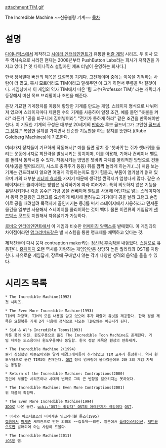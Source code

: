 attachment:TIM.gif


The Incredible Machine
~~신용불량 기계~~
[[목차]]
= 설명 =
[[다이나믹스]]에서 제작하고 [[시에라 엔터테인먼트]]가 유통한 [[퍼즐 게임]] 시리즈. 두 회사 모두 역사속으로 사라진 현재는 2008년부터 PushButton Labs라는 회사가 저작권을 가지고 있다.[* 옛 다이나믹스 설립자인 제프 터널이 운영하는 회사다.]

한국 정식발매 버전의 제목은 요절복통 기계다. 고전게이머 중에는 이쪽을 기억하는 사람이 더 많고, 혹시 모르더라도 TIM이라고 말해주면 아 그거 하면서 무릎을 탁 칠것이다. 게임상에서 이 게임의 약자 TIM에서 따온 '팀 교수(Professor TIM)' 라는 캐릭터가 등장해서 미션 목표 브리핑이나 조언을 해준다.

온갖 기묘한 기계장치를 이용해 황당한 기계를 만드는 게임. 스테이지 형식으로 나뉘어져 있으며 스테이지마다 제한된 수의 기계를 사용하여 일정 조건, 예를 들면 "촛불을 켜라" 라든가 "공을 바구니에 집어넣어라", "전기가 통하게 하라" 같은 조건을 만족해야만 한다. 이 기묘한 기계의 구성은 대부분 20세기의 [[만화가]] 루브 골드버그가 고안한 [[골드버그 장치]][* 복잡한 설계를 가지면서 단순한 기능만을 하는 장치를 뜻한다.](Rube Goldberg Machines)에 기초한다.

여러가지 장치들이 기묘하게 작동해서[* 예를 들면 장치 중 '쳇바퀴'는 쥐가 쳇바퀴를 돌리는 운동에너지로 회전력을 발생시키는 장치이며, 이를 이용해, 기어나 컨베이너 벨트를 돌려서 동작시킬 수 있다. 작동시키는 방법은 쳇바퀴 자체를 물리적인 방법으로 건들여서(공을 떨어뜨리기, 시소로 충격주기 등등) 쥐를 깜짝 놀라게 하는거.(...)] 처음 보는 기계는 건드려보지 않으면 어떻게 작동하는지도 알기 힘들고, 부품이 얼기설기 얽혀 있으며 거의 대부분 [[시너지 효과]]를 가지기 때문에 생각할 껀덕지가 엄청나게 많다. 같은 스테이지라도 클리어하는 방법은 생각하기에 따라 여러가지. 특히 의도하지 않은 기능을 유발시키거나 각종 꼼수[* 가령 공을 컨베이어 벨트를 사용해 어딘가로 넣는 스테이지에서 동력 전달용인 크랭크를 요상하게 배치해 돌려놓고 거기에다 공을 날려 크랭크 손잡이로 공을 때려날려 목적지에 골인시키는 등.]를 써서 스테이지에서 사용하라고 던져준 물건을 일부만 사용해서 스테이지를 클리어하는 것이 백미. 물론 이런류의 게임답게 [[샌드박스]] 모드도 지원해서 자유설계가 가능하다.

[[로비오 엔터테인먼트]]에서 이 게임과 비슷한 [[어메이징 알렉스]]를 발매했다. 이 게임과의 차이점이라면 [[앵그리버드]]같은 별 시스템을 통한 랭크제를 채택하고 있다는 것.

제작진들이 다시 뭉쳐 contraption maker라는 [[정신적 후속작]]을 내놓았다. [[스팀]]으로 유통한다.  [http://contraptionmaker.com/ 홈페이지]
오랜 역사를 자랑하는 게임인만큼 상당히 높은 퀄리티의 OST를 자랑한다. 자유로운 게임답게, 장르에 구애받지 않는 각기 다양한 성격의 음악을 들을 수 있다.

= 시리즈 목록 =
 * The Incredible Machine(1992)
 첫 시리즈.

 * The Even More Incredible Machine(1993)
 TIM의 확장팩. TIM의 모든 내용을 담고 있으며 추가 퍼즐과 유닛을 제공한다. 한국 정발 제목은 요절복통 기계 2라 다음에 정식으로 나오는 TIM2와는 어긋나게 된다. 

 * Sid & Al's Incredible Toons(1993)
 카툰 풍의 외전. 윈도우용으로 옮긴 The Incredible Toon Machine도 존재한다. 게임 자체는 도스용이나 윈도우용이나 동일함. 한국 정발 제목은 환상의 만화세계.

 * The Incredible Machine 2(1994)
 뭔가 심심했던 이븐모어와는 달리 배경그래픽등이 추가되었고 TIM 교수가 등장한다. 역시 윈도우용으로 옮긴 TIM3이 존재한다. [http://www.youtube.com/watch?v=iGChXSLSsjQ OST] 정식 넘버링이 올라갔음에도 2와 3의 게임 자체는 동일함.

 * Return of the Incredible Machine: Contraptions(2000)
 간만에 부활한 시리즈이나 시대의 변화로 그리 큰 반향을 일으키지는 못하였다.

 * The Incredible Machine: Even More Contraptions(2001)
 위 작품의 확장팩.

 * The Even More Incredible Machine(1994)
 [[3DO]]로 나온 물건. [[wiki:"OST는 좋았다" OST의 어레인지가 극강이다]] [http://www.youtube.com/watch?v=vQyh1-e9cTg OST].

 * 아서와 아스타로스의 미마계촌 인크레더블 툰즈(1995)
 [[캡콤]]에서 [[마계촌]] 세계관으로 만든 의외의 ~~갑툭튀~~외전. 일본에서 [[플레이스테이션]], [[새턴]]용으로만 발매되어 아는 사람이 드물다.

 * The Incredible Machine(2011)
 [[iOS]]용 앱. 
